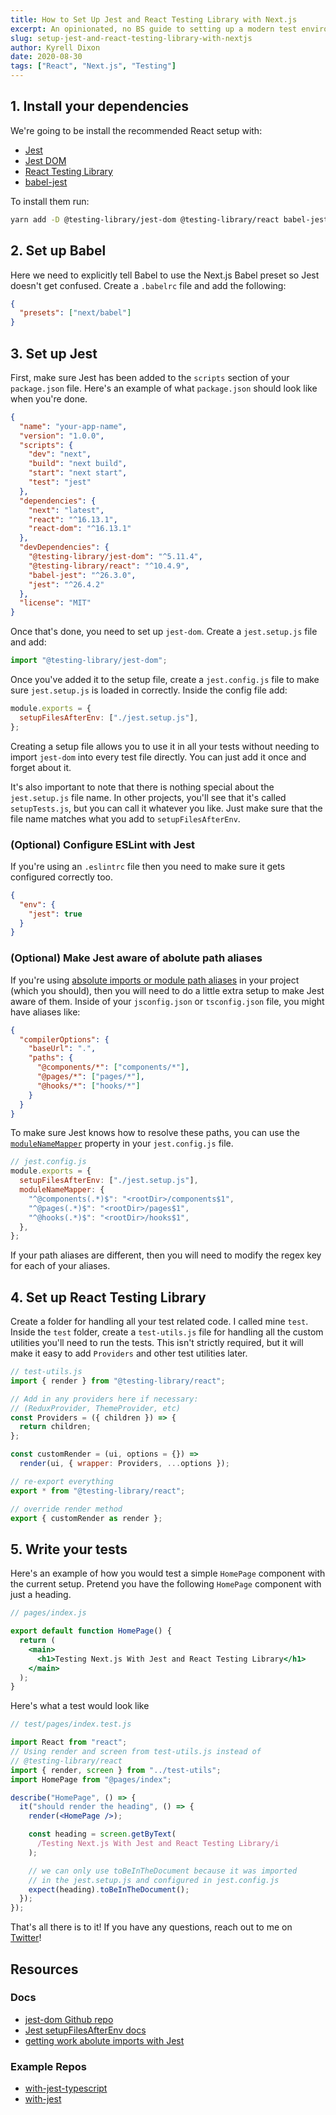 ```yaml
---
title: How to Set Up Jest and React Testing Library with Next.js
excerpt: An opinionated, no BS guide to setting up a modern test environment with Jest and React Testing Library in a Next.js project.
slug: setup-jest-and-react-testing-library-with-nextjs
author: Kyrell Dixon
date: 2020-08-30
tags: ["React", "Next.js", "Testing"]
---
```


## 1. Install your dependencies

We're going to be install the recommended React setup with:

- [Jest](https://jestjs.io/)
- [Jest DOM](https://github.com/testing-library/jest-dom)
- [React Testing Library](https://testing-library.com/docs/react-testing-library/intro)
- [babel-jest](https://github.com/facebook/jest/tree/master/packages/babel-jest)

To install them run:

```sh
yarn add -D @testing-library/jest-dom @testing-library/react babel-jest jest
```

## 2. Set up Babel

Here we need to explicitly tell Babel to use the Next.js Babel preset so Jest doesn't get confused. Create a `.babelrc` file and add the following:

```json
{
  "presets": ["next/babel"]
}
```

## 3. Set up Jest

First, make sure Jest has been added to the `scripts` section of your `package.json` file. Here's an example of what `package.json` should look like when you're done.

```json
{
  "name": "your-app-name",
  "version": "1.0.0",
  "scripts": {
    "dev": "next",
    "build": "next build",
    "start": "next start",
    "test": "jest"
  },
  "dependencies": {
    "next": "latest",
    "react": "^16.13.1",
    "react-dom": "^16.13.1"
  },
  "devDependencies": {
    "@testing-library/jest-dom": "^5.11.4",
    "@testing-library/react": "^10.4.9",
    "babel-jest": "^26.3.0",
    "jest": "^26.4.2"
  },
  "license": "MIT"
}
```

Once that's done, you need to set up `jest-dom`. Create a `jest.setup.js` file and add:

```js
import "@testing-library/jest-dom";
```

Once you've added it to the setup file, create a `jest.config.js` file to make sure `jest.setup.js` is loaded in correctly. Inside the config file add:

```js
module.exports = {
  setupFilesAfterEnv: ["./jest.setup.js"],
};
```

Creating a setup file allows you to use it in all your tests without needing to import `jest-dom` into every test file directly. You can just add it once and forget about it.

It's also important to note that there is nothing special about the `jest.setup.js` file name. In other projects, you'll see that it's called `setupTests.js`, but you can call it whatever you like.
Just make sure that the file name matches what you add to `setupFilesAfterEnv`.

### (Optional) Configure ESLint with Jest

If you're using an `.eslintrc` file then you need to make sure it gets configured correctly too.

```json
{
  "env": {
    "jest": true
  }
}
```

### (Optional) Make Jest aware of abolute path aliases

If you're using [absolute imports or module path aliases](https://nextjs.org/docs/advanced-features/module-path-aliases) in your project (which you should), then you will need to do a little extra setup to make Jest aware of them.
Inside of your `jsconfig.json` or `tsconfig.json` file, you might have aliases like:

```json
{
  "compilerOptions": {
    "baseUrl": ".",
    "paths": {
      "@components/*": ["components/*"],
      "@pages/*": ["pages/*"],
      "@hooks/*": ["hooks/*"]
    }
  }
}
```

To make sure Jest knows how to resolve these paths, you can use the [`moduleNameMapper`](https://jestjs.io/docs/en/configuration#modulenamemapper-objectstring-string--arraystring) property in your `jest.config.js` file.

```js
// jest.config.js
module.exports = {
  setupFilesAfterEnv: ["./jest.setup.js"],
  moduleNameMapper: {
    "^@components(.*)$": "<rootDir>/components$1",
    "^@pages(.*)$": "<rootDir>/pages$1",
    "^@hooks(.*)$": "<rootDir>/hooks$1",
  },
};
```

If your path aliases are different, then you will need to modify the regex key for each of your aliases.

## 4. Set up React Testing Library

Create a folder for handling all your test related code. I called mine `test`. Inside the `test` folder, create a `test-utils.js` file for handling all the custom utilities you'll need to run the tests.
This isn't strictly required, but it will make it easy to add `Providers` and other test utilities later.

```js
// test-utils.js
import { render } from "@testing-library/react";

// Add in any providers here if necessary:
// (ReduxProvider, ThemeProvider, etc)
const Providers = ({ children }) => {
  return children;
};

const customRender = (ui, options = {}) =>
  render(ui, { wrapper: Providers, ...options });

// re-export everything
export * from "@testing-library/react";

// override render method
export { customRender as render };
```

## 5. Write your tests

Here's an example of how you would test a simple `HomePage` component with the current setup. Pretend you have the following `HomePage` component with just a heading.

```jsx
// pages/index.js

export default function HomePage() {
  return (
    <main>
      <h1>Testing Next.js With Jest and React Testing Library</h1>
    </main>
  );
}
```

Here's what a test would look like

```jsx
// test/pages/index.test.js

import React from "react";
// Using render and screen from test-utils.js instead of
// @testing-library/react
import { render, screen } from "../test-utils";
import HomePage from "@pages/index";

describe("HomePage", () => {
  it("should render the heading", () => {
    render(<HomePage />);

    const heading = screen.getByText(
      /Testing Next.js With Jest and React Testing Library/i
    );

    // we can only use toBeInTheDocument because it was imported
    // in the jest.setup.js and configured in jest.config.js
    expect(heading).toBeInTheDocument();
  });
});
```

That's all there is to it! If you have any questions, reach out to me on [Twitter](https://twitter.com/kyrelldixon)!

## Resources

### Docs

- [jest-dom Github repo](https://github.com/testing-library/jest-dom)
- [Jest setupFilesAfterEnv docs](https://jestjs.io/docs/en/configuration.html#setupfilesafterenv-array)
- [getting work abolute imports with Jest](https://medium.com/@benjaminwfox/next-js-setup-config-for-testing-linting-and-absolute-imports-605959d7bd6f#1f77)

### Example Repos

- [with-jest-typescript](https://github.com/vercel/next.js/tree/canary/examples/with-typescript-eslint-jest)
- [with-jest](https://github.com/vercel/next.js/tree/canary/examples/with-jest)
